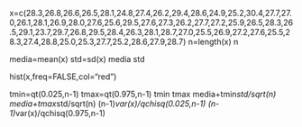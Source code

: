 x=c(28.3,26.8,26.6,26.5,28.1,24.8,27.4,26.2,29.4,28.6,24.9,25.2,30.4,27.7,27.0,26.1,28.1,26.9,28.0,27.6,25.6,29.5,27.6,27.3,26.2,27.7,27.2,25.9,26.5,28.3,26.5,29.1,23.7,29.7,26.8,29.5,28.4,26.3,28.1,28.7,27.0,25.5,26.9,27.2,27.6,25.5,28.3,27.4,28.8,25.0,25.3,27.7,25.2,28.6,27.9,28.7)
n=length(x)
n

media=mean(x)
std=sd(x)
media
std

hist(x,freq=FALSE,col="red")

tmin=qt(0.025,n-1)
tmax=qt(0.975,n-1)
tmin
tmax
media+tmin*std/sqrt(n)
media+tmax*std/sqrt(n)
(n-1)*var(x)/qchisq(0.025,n-1)
(n-1)*var(x)/qchisq(0.975,n-1) 


